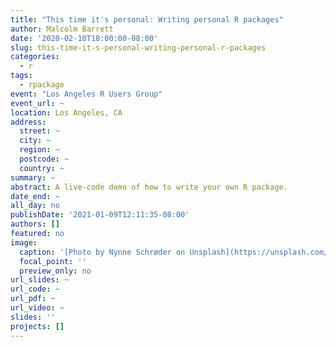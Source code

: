 ```yaml
---
title: "This time it's personal: Writing personal R packages"
author: Malcolm Barrett
date: '2020-02-10T18:00:00-08:00'
slug: this-time-it-s-personal-writing-personal-r-packages
categories:
  - r
tags:
  - rpackage
event: "Los Angeles R Users Group"
event_url: ~
location: Los Angeles, CA
address:
  street: ~
  city: ~
  region: ~
  postcode: ~
  country: ~
summary: ~
abstract: A live-code demo of how to write your own R package.
date_end: ~
all_day: no
publishDate: '2021-01-09T12:11:35-08:00'
authors: []
featured: no
image:
  caption: '[Photo by Nynne Schrøder on Unsplash](https://unsplash.com/photos/4iOcciwDzRw)'
  focal_point: ''
  preview_only: no
url_slides: ~
url_code: ~
url_pdf: ~
url_video: ~
slides: ''
projects: []
---
```



